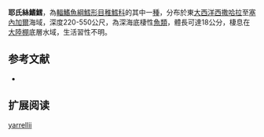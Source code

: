 {{Speciesbox
| name = 耶氏絲鰭鱈
| image = 
| image_width = 250px
| status = NE
| status_system = iucn3.1
| trend = unknow
| genus = Laemonema
| species = yarrellii
| authority = [[Lowe|Lowe]], 1838
| synonyms = *''Phycis yarrellii'',Lowe, 1838
}}
'''耶氏絲鰭鱈'''，為[[輻鰭魚綱|輻鰭魚綱]][[鱈形目|鱈形目]][[稚鱈科|稚鱈科]]的其中一[[種|種]]，分布於東[[大西洋|大西洋]][[西撒哈拉|西撒哈拉]]至[[塞內加爾|塞內加爾]]海域，深度220-550公尺，為深海底棲性[[魚類|魚類]]，體長可達18公分，棲息在[[大陸棚|大陸棚]]底層水域，生活習性不明。

==参考文献==
*{{FishBase_species|genus=Laemonema|species=yarrellii|year=2016|month=1}}

== 扩展阅读 ==
{{refbegin}}
{{wikispecies-inline|Laemonema yarrellii|耶氏絲鰭鱈}}
{{refend}}
{{Taxonbar|from=Q2618559}}

[[Category:絲鰭鱈屬|yarrellii]]
{{鱈形目小作品}}